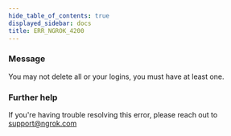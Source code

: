 ```yaml
---
hide_table_of_contents: true
displayed_sidebar: docs
title: ERR_NGROK_4200
---
```


### Message

You may not delete all or your logins, you must have at least one.

<ErrorDetails />

### Further help

If you're having trouble resolving this error, please reach out to [support@ngrok.com](mailto:support@ngrok.com?subject=Help%20with%20ERR_NGROK_4200)
